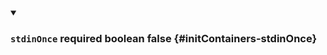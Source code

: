 
<details className="config-field" data-expandable="false" open>
<summary>

### `stdinOnce` <span className="config-field-required" data-required="false">required</span> <span className="config-field-type">boolean</span> <span className="config-field-default">false</span> <span className="config-field-enum"></span> {#initContainers-stdinOnce}



</summary>



</details>

